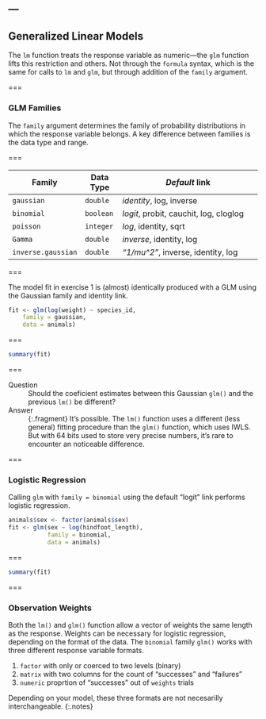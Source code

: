 ---
---

## Generalized Linear Models

The `lm` function treats the response variable as numeric---the `glm` function lifts this restriction and others. Not through the `formula` syntax, which is the same for calls to `lm`  and `glm`, but through addition of the `family` argument.

===

### GLM Families

The `family` argument determines the family of probability distributions in which the response variable belongs. A key difference between families is the data type and range.

===

| Family             | Data Type | *Default* link                         |
|--------------------|-----------|----------------------------------------|
| `gaussian`         | `double`  | *identity*, log, inverse               |
| `binomial`         | `boolean` | *logit*, probit, cauchit, log, cloglog |
| `poisson`          | `integer` | *log*, identity, sqrt                  |
| `Gamma`            | `double`  | *inverse*, identity, log               |
| `inverse.gaussian` | `double`  | *"1/mu^2"*, inverse, identity, log     |

===

The model fit in exercise 1 is (almost) identically produced with a GLM
using the Gaussian family and identity link.

```r
fit <- glm(log(weight) ~ species_id,
    family = gaussian,
    data = animals)
```

===

```r
summary(fit)
```

===

Question
: Should the coeficient estimates between this Gaussian `glm()` and the previous
`lm()` be different?

Answer
: {:.fragment} It's possible. The `lm()` function uses a different (less
general) fitting procedure than the `glm()` function, which uses IWLS. But with
64 bits used to store very precise numbers, it's rare to encounter an noticeable
difference.

===

### Logistic Regression

Calling `glm` with `family = binomial` using the default "logit" link performs
logistic regression.

```r
animals$sex <- factor(animals$sex)
fit <- glm(sex ~ log(hindfoot_length),
           family = binomial,
           data = animals)
```

===

```r
summary(fit)
```

===

### Observation Weights

Both the `lm()` and `glm()` function allow a vector of weights the same length
as the response. Weights can be necessary for logistic regression, depending on
the format of the data. The `binomial` family `glm()` works with three different
response variable formats.

1. `factor` with only or coerced to two levels (binary)
1. `matrix` with two columns for the count of "successes" and "failures"
1. `numeric` proprtion of "successes" out of `weights` trials

Depending on your model, these three formats are not necesarilly
interchangeable.
{:.notes}